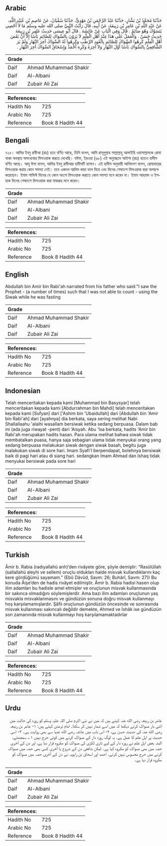 ## Arabic


<div dir="rtl" lang="ar" style={{fontSize:'larger',backgroundColor:'#f8f9fa',padding:20}}>
حَدَّثَنَا مُحَمَّدُ بْنُ بَشَّارٍ، حَدَّثَنَا عَبْدُ الرَّحْمَنِ بْنُ مَهْدِيٍّ، حَدَّثَنَا سُفْيَانُ، عَنْ عَاصِمِ بْنِ عُبَيْدِ اللَّهِ، عَنْ عَبْدِ اللَّهِ بْنِ عَامِرِ بْنِ رَبِيعَةَ، عَنْ أَبِيهِ، قَالَ رَأَيْتُ النَّبِيَّ صلى الله عليه وسلم مَا لاَ أُحْصِي يَتَسَوَّكُ وَهُوَ صَائِمٌ ‏.‏ قَالَ وَفِي الْبَابِ عَنْ عَائِشَةَ ‏.‏ قَالَ أَبُو عِيسَى حَدِيثُ عَامِرِ بْنِ رَبِيعَةَ حَدِيثٌ حَسَنٌ ‏.‏ وَالْعَمَلُ عَلَى هَذَا عِنْدَ أَهْلِ الْعِلْمِ لاَ يَرَوْنَ بِالسِّوَاكِ لِلصَّائِمِ بَأْسًا إِلاَّ أَنَّ بَعْضَ أَهْلِ الْعِلْمِ كَرِهُوا السِّوَاكَ لِلصَّائِمِ بِالْعُودِ الرَّطْبِ وَكَرِهُوا لَهُ السِّوَاكَ آخِرَ النَّهَارِ وَلَمْ يَرَ الشَّافِعِيُّ بِالسِّوَاكِ بَأْسًا أَوَّلَ النَّهَارِ وَلاَ آخِرَهُ وَكَرِهَ أَحْمَدُ وَإِسْحَاقُ السِّوَاكَ آخِرَ النَّهَارِ ‏.‏
</div>
<div style={{backgroundColor:'#f8f9fa',padding:20, marginBottom: 10}}><table> <thead> <tr> <th>Grade</th> <th></th> </tr> </thead> <tbody> <tr><td>Daif</td><td>Ahmad Muhammad Shakir</td></tr><tr><td>Daif</td><td>Al-Albani</td></tr><tr><td>Daif</td><td>Zubair Ali Zai</td></tr></tbody></table><table> <thead> <tr> <th>References:</th> <th></th> </tr> </thead> <tbody><tr><td>Hadith No</td><td>725</td></tr><tr><td>Arabic No</td><td>725</td></tr><tr><td>Reference</td><td>Book 8 Hadith 44</td></tr></tbody></table></div>

## Bengali


<div dir="ltr" lang="bn" style={{fontSize:'larger',backgroundColor:'#f8f9fa',padding:20}}>
৭২৫। আমির ইবনু রাবীআ (রাঃ) হতে বর্ণিত আছে, তিনি বলেন, আমি রাসূলুল্লাহ সাল্লাল্লাহু আলাইহি ওয়াসাল্লামকে রোযা থাকা অবস্থায় অসংখ্যবার মিসওয়াক করতে দেখেছি। যঈফ, ইরওয়া (৬৮) এই অনুচ্ছেদে আইশা (রাঃ) হতেও হাদীস বর্ণিত আছে। আবূ ঈসা বলেন, আমির ইবনু রাবীআর হাদীসটি হাসান। এই হাদীস অনুযায়ী আলিমগণ বলেন, রোযাদারের মিসওয়াক করায় কোন সমস্যা নেই। তবে একদল আলিম কাচা ডাল দিয়ে এবং দিনের শেষাংশে মিসওয়াক করা অপছন্দ করেছেন। ইমাম শাফিঈ দিনের যে কোন অংশে মিসওয়াক করাতে কোন সমস্যা মনে করেন না। ইমাম আহমাদ ও ইসহাক দিনের শেষাংশে মিসওয়াক করা মাকরূহ মনে করেন।
</div>
<div style={{backgroundColor:'#f8f9fa',padding:20, marginBottom: 10}}><table> <thead> <tr> <th>Grade</th> <th></th> </tr> </thead> <tbody> <tr><td>Daif</td><td>Ahmad Muhammad Shakir</td></tr><tr><td>Daif</td><td>Al-Albani</td></tr><tr><td>Daif</td><td>Zubair Ali Zai</td></tr></tbody></table><table> <thead> <tr> <th>References:</th> <th></th> </tr> </thead> <tbody><tr><td>Hadith No</td><td>725</td></tr><tr><td>Arabic No</td><td>725</td></tr><tr><td>Reference</td><td>Book 8 Hadith 44</td></tr></tbody></table></div>

## English


<div dir="ltr" lang="en" style={{fontSize:'larger',backgroundColor:'#f8f9fa',padding:20}}>
Abdullah bin Amir bin Rabi'ah narrated from his father who said:"I saw the Prophet - (a number of times) such that I was not able to count - using the Siwak while he was fasting
</div>
<div style={{backgroundColor:'#f8f9fa',padding:20, marginBottom: 10}}><table> <thead> <tr> <th>Grade</th> <th></th> </tr> </thead> <tbody> <tr><td>Daif</td><td>Ahmad Muhammad Shakir</td></tr><tr><td>Daif</td><td>Al-Albani</td></tr><tr><td>Daif</td><td>Zubair Ali Zai</td></tr></tbody></table><table> <thead> <tr> <th>References:</th> <th></th> </tr> </thead> <tbody><tr><td>Hadith No</td><td>725</td></tr><tr><td>Arabic No</td><td>725</td></tr><tr><td>Reference</td><td>Book 8 Hadith 44</td></tr></tbody></table></div>

## Indonesian


<div dir="ltr" lang="id" style={{fontSize:'larger',backgroundColor:'#f8f9fa',padding:20}}>
Telah menceritakan kepada kami [Muhammad bin Basysyar] telah menceritakan kepada kami [Abdurrahman bin Mahdi] telah menceritakan kepada kami [Sufyan] dari ['Ashim bin 'Ubaidullah] dari [Abdullah bin 'Amir bin Rabi'ah] dari [ayahnya] dia berkata, saya sering melihat Nabi Shallallaahu 'alaihi wasallam bersiwak ketika sedang berpuasa. Dalam bab ini (ada juga riwayat -pent) dari 'Aisyah. Abu 'Isa berkata, hadits 'Amir bin Rabi'ah merupakan hadits hasan. Para ulama melihat bahwa siwak tidak membatalkan puasa, hanya saja sebagian ulama tidak menyukai orang yang sedang berpuasa melakukan siwak dengan siwak basah, begitu juga malakukan siwak di sore hari. Imam Syafi'I berpendapat, bolehnya bersiwak baik di pagi hari atau di siang hari. sedangkan Imam Ahmad dan Ishaq tidak menyukai bersiwak pada sore hari
</div>
<div style={{backgroundColor:'#f8f9fa',padding:20, marginBottom: 10}}><table> <thead> <tr> <th>Grade</th> <th></th> </tr> </thead> <tbody> <tr><td>Daif</td><td>Ahmad Muhammad Shakir</td></tr><tr><td>Daif</td><td>Al-Albani</td></tr><tr><td>Daif</td><td>Zubair Ali Zai</td></tr></tbody></table><table> <thead> <tr> <th>References:</th> <th></th> </tr> </thead> <tbody><tr><td>Hadith No</td><td>725</td></tr><tr><td>Arabic No</td><td>725</td></tr><tr><td>Reference</td><td>Book 8 Hadith 44</td></tr></tbody></table></div>

## Turkish


<div dir="ltr" lang="tr" style={{fontSize:'larger',backgroundColor:'#f8f9fa',padding:20}}>
Âmir b. Rabia (radıyallahü anh)’den rivâyete göre, şöyle demiştir: “Rasûlüllah (sallallahü aleyhi ve sellem) oruçlu oldukları halde misvak kullandıklarını kaç kere gördüğümü sayamam.” (Ebû Dâvûd, Savm: 26; Buhârî, Savm: 27)) Bu konuda Âişe’den de hadis rivâyet edilmiştir. Âmir b. Rabia hadisi hasen olup ilim adamları bu hadisle amel etmişler ve oruçlunun misvak kullanmasında bir sakınca olmadığını söylemişlerdir. Ama bazı ilim adamları oruçlunun yaş misvakla misvaklanmasını ve gündüzün sonuna doğru misvak kullanmayı hoş karşılamamışlardır. Şâfii oruçlunun gündüzün öncesinde ve sonrasında misvak kullanması sakıncalı değildir demekte, Ahmed ve İshâk ise gündüzün son zamanında misvak kullanmayı hoş karşılamamaktadırlar
</div>
<div style={{backgroundColor:'#f8f9fa',padding:20, marginBottom: 10}}><table> <thead> <tr> <th>Grade</th> <th></th> </tr> </thead> <tbody> <tr><td>Daif</td><td>Ahmad Muhammad Shakir</td></tr><tr><td>Daif</td><td>Al-Albani</td></tr><tr><td>Daif</td><td>Zubair Ali Zai</td></tr></tbody></table><table> <thead> <tr> <th>References:</th> <th></th> </tr> </thead> <tbody><tr><td>Hadith No</td><td>725</td></tr><tr><td>Arabic No</td><td>725</td></tr><tr><td>Reference</td><td>Book 8 Hadith 44</td></tr></tbody></table></div>

## Urdu


<div dir="rtl" lang="ur" style={{fontSize:'larger',backgroundColor:'#f8f9fa',padding:20}}>
عامر بن ربیعہ رضی الله عنہ کہتے ہیں کہ میں نے نبی اکرم صلی اللہ علیہ وسلم کو روزہ کی حالت میں اتنی بار مسواک کرتے دیکھا کہ میں اسے شمار نہیں کر سکتا۔ امام ترمذی کہتے ہیں: ۱- عامر بن ربیعہ رضی الله عنہ کی حدیث حسن ہے، ۲- اس باب میں عائشہ رضی الله عنہا سے بھی روایت ہے۔ ۳- اسی حدیث پر اہل علم کا عمل ہے۔ یہ لوگ روزہ دار کے مسواک کرنے میں کوئی حرج نہیں ۱؎ سمجھتے، البتہ بعض اہل علم نے روزہ دار کے لیے تازی لکڑی کی مسواک کو مکروہ قرار دیا ہے، اور دن کے آخری حصہ میں بھی مسواک کو مکروہ کہا ہے۔ لیکن شافعی دن کے شروع یا آخری کسی بھی حصہ میں مسواک کرنے میں حرج محسوس نہیں کرتے۔ احمد اور اسحاق بن راہویہ نے دن کے آخری حصہ میں مسواک کو مکروہ قرار دیا ہے۔
</div>
<div style={{backgroundColor:'#f8f9fa',padding:20, marginBottom: 10}}><table> <thead> <tr> <th>Grade</th> <th></th> </tr> </thead> <tbody> <tr><td>Daif</td><td>Ahmad Muhammad Shakir</td></tr><tr><td>Daif</td><td>Al-Albani</td></tr><tr><td>Daif</td><td>Zubair Ali Zai</td></tr></tbody></table><table> <thead> <tr> <th>References:</th> <th></th> </tr> </thead> <tbody><tr><td>Hadith No</td><td>725</td></tr><tr><td>Arabic No</td><td>725</td></tr><tr><td>Reference</td><td>Book 8 Hadith 44</td></tr></tbody></table></div>